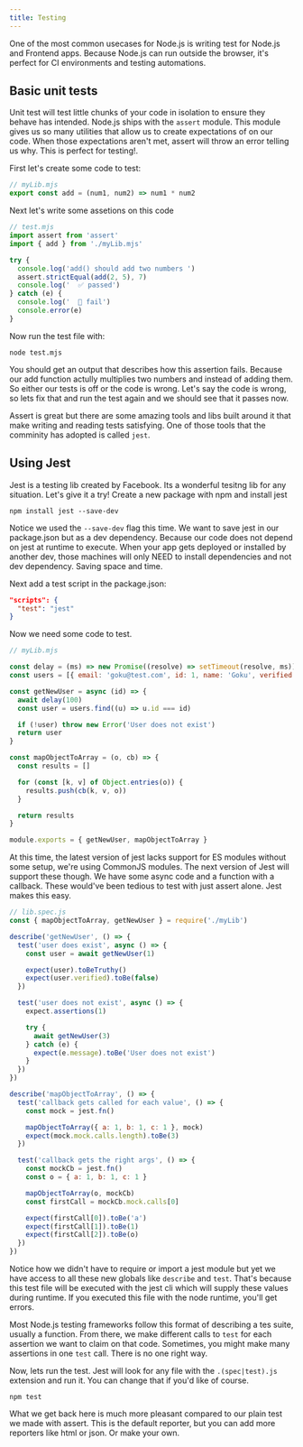 ```yaml
---
title: Testing
---
```


One of the most common usecases for Node.js is writing test for
Node.js and Frontend apps. Because Node.js can run outside the browser,
it's perfect for CI environments and testing automations.

## Basic unit tests

Unit test will test little chunks of your code in isolation
to ensure they behave has intended. Node.js ships with the `assert`
module. This module gives us so many utilities that allow us to create
expectations of on our code. When those expectations aren't met,
assert will throw an error telling us why. This is perfect for testing!.

First let's create some code to test:

```js
// myLib.mjs
export const add = (num1, num2) => num1 * num2
```

Next let's write some assetions on this code

```js
// test.mjs
import assert from 'assert'
import { add } from './myLib.mjs'

try {
  console.log('add() should add two numbers ')
  assert.strictEqual(add(2, 5), 7)
  console.log('  ✅ passed')
} catch (e) {
  console.log('  🚫 fail')
  console.error(e)
}
```

Now run the test file with:

`node test.mjs`

You should get an output that describes how this assertion
fails. Because our add function actully multiplies two numbers
and instead of adding them. So either our tests is off or the
code is wrong. Let's say the code is wrong, so lets fix that
and run the test again and we should see that it passes now.

Assert is great but there are some amazing tools and libs built
around it that make writing and reading tests satisfying. One of
those tools that the comminity has adopted is called `jest`.

## Using Jest

Jest is a testing lib created by Facebook. Its a wonderful tesitng
lib for any situation. Let's give it a try! Create a new package with npm
and install jest

`npm install jest --save-dev`

Notice we used the `--save-dev` flag this time. We want to save jest in
our package.json but as a dev dependency. Because our code does not depend
on jest at runtime to execute. When your app gets deployed or installed by
another dev, those machines will only NEED to install dependencies and not
dev dependency. Saving space and time.

Next add a test script in the package.json:

```json
"scripts": {
  "test": "jest"
}
```

Now we need some code to test.

```js
// myLib.mjs

const delay = (ms) => new Promise((resolve) => setTimeout(resolve, ms))
const users = [{ email: 'goku@test.com', id: 1, name: 'Goku', verified: false }]

const getNewUser = async (id) => {
  await delay(100)
  const user = users.find((u) => u.id === id)

  if (!user) throw new Error('User does not exist')
  return user
}

const mapObjectToArray = (o, cb) => {
  const results = []

  for (const [k, v] of Object.entries(o)) {
    results.push(cb(k, v, o))
  }

  return results
}

module.exports = { getNewUser, mapObjectToArray }
```

At this time, the latest version of jest lacks support for ES modules without some
setup, we're using CommonJS modules. The next version of Jest will support
these though. We have some async code and a function with a callback.
These would've been tedious to test with just assert alone. Jest makes this easy.

```js
// lib.spec.js
const { mapObjectToArray, getNewUser } = require('./myLib')

describe('getNewUser', () => {
  test('user does exist', async () => {
    const user = await getNewUser(1)

    expect(user).toBeTruthy()
    expect(user.verified).toBe(false)
  })

  test('user does not exist', async () => {
    expect.assertions(1)

    try {
      await getNewUser(3)
    } catch (e) {
      expect(e.message).toBe('User does not exist')
    }
  })
})

describe('mapObjectToArray', () => {
  test('callback gets called for each value', () => {
    const mock = jest.fn()

    mapObjectToArray({ a: 1, b: 1, c: 1 }, mock)
    expect(mock.mock.calls.length).toBe(3)
  })

  test('callback gets the right args', () => {
    const mockCb = jest.fn()
    const o = { a: 1, b: 1, c: 1 }

    mapObjectToArray(o, mockCb)
    const firstCall = mockCb.mock.calls[0]

    expect(firstCall[0]).toBe('a')
    expect(firstCall[1]).toBe(1)
    expect(firstCall[2]).toBe(o)
  })
})
```

Notice how we didn't have to require or import a jest module but yet
we have access to all these new globals like `describe` and `test`. That's
because this test file will be executed with the jest cli which will supply
these values during runtime. If you executed this file with the node runtime,
you'll get errors.

Most Node.js testing frameworks follow this format of describing a tes suite, usually
a function. From there, we make different calls to `test` for each
assertion we want to claim on that code. Sometimes, you might make many
assertions in one `test` call. There is no one right way.

Now, lets run the test. Jest will look for any file with the `.(spec|test).js`
extension and run it. You can change that if you'd like of course.

`npm test`

What we get back here is much more pleasant compared to our plain test we made with
assert. This is the default reporter, but you can add more reporters like html
or json. Or make your own.
